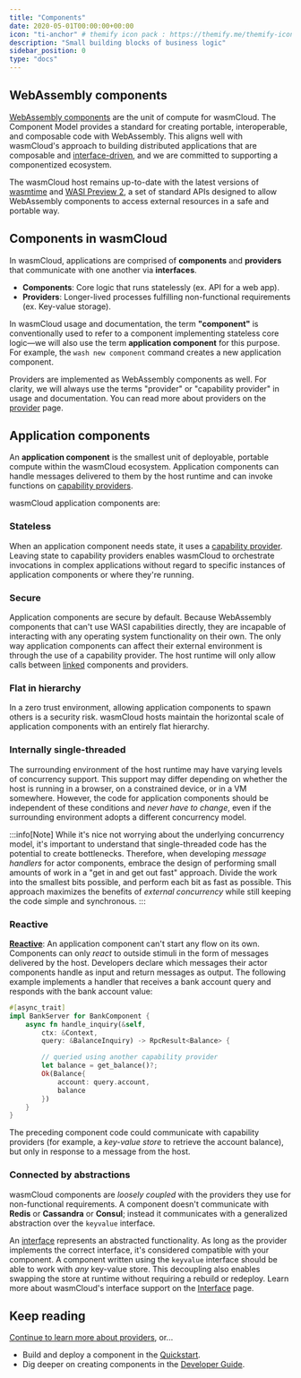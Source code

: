 ```yaml
---
title: "Components"
date: 2020-05-01T00:00:00+00:00
icon: "ti-anchor" # themify icon pack : https://themify.me/themify-icons
description: "Small building blocks of business logic"
sidebar_position: 0
type: "docs"
---
```


## WebAssembly components

[WebAssembly components](https://github.com/WebAssembly/component-model) are the unit of compute for wasmCloud. The Component Model provides a standard for creating portable, interoperable, and composable code with WebAssembly. This aligns well with wasmCloud's approach to building distributed applications that are composable and [interface-driven](/docs/concepts/interface-driven-development), and we are committed to supporting a componentized ecosystem.

The wasmCloud host remains up-to-date with the latest versions of [wasmtime](https://wasmtime.dev/) and [WASI Preview 2](https://github.com/WebAssembly/WASI/blob/main/preview2/README.md), a set of standard APIs designed to allow WebAssembly components to access external resources in a safe and portable way.

## Components in wasmCloud

In wasmCloud, applications are comprised of **components** and **providers** that communicate with one another via **interfaces**.

* **Components**: Core logic that runs statelessly (ex. API for a web app).
* **Providers**: Longer-lived processes fulfilling non-functional requirements (ex. Key-value storage).

In wasmCloud usage and documentation, the term **"component"** is conventionally used to refer to a component implementing stateless core logic&mdash;we will also use the term **application component** for this purpose. For example, the `wash new component` command creates a new application component.

Providers are implemented as WebAssembly components as well. For clarity, we will always use the terms "provider" or "capability provider" in usage and documentation. You can read more about providers on the [provider](/docs/concepts/providers.mdx) page.

## Application components

An **application component** is the smallest unit of deployable, portable compute within the wasmCloud ecosystem. Application components can handle messages delivered to them by the host runtime and can invoke functions on [capability providers](/docs/concepts/capabilities).

wasmCloud application components are:

### Stateless

When an application component needs state, it uses a [capability provider](/docs/concepts/capabilities). Leaving state to capability providers enables wasmCloud to orchestrate invocations in complex applications without regard to specific instances of application components or where they're running.

### Secure

Application components are secure by default. Because WebAssembly components that can't use WASI capabilities directly, they are incapable of interacting with any operating system functionality on their own. The only way application components can affect their external environment is through the use of a capability provider. The host runtime will only allow calls between [linked](/docs/concepts/runtime-linking) components and providers.

### Flat in hierarchy

In a zero trust environment, allowing application components to spawn others is a security risk. wasmCloud hosts maintain the horizontal scale of application components with an entirely flat hierarchy.

### Internally single-threaded

The surrounding environment of the host runtime may have varying levels of concurrency support. This support may differ depending on whether the host is running in a browser, on a constrained device, or in a VM somewhere. However, the code for application components should be independent of these conditions and _never have to change_, even if the surrounding environment adopts a different concurrency model.

:::info[Note]
While it's nice not worrying about the underlying concurrency model, it's important to understand that single-threaded code has the potential to create bottlenecks. Therefore, when developing _message handlers_ for actor components, embrace the design of performing small amounts of work in a "get in and get out fast" approach. Divide the work into the smallest bits possible, and perform each bit as fast as possible. This approach maximizes the benefits of _external concurrency_ while still keeping the code simple and synchronous.
:::

### Reactive

**[Reactive](https://en.wikipedia.org/wiki/Reactive_programming)**: An application component can't start any flow on its own. Components can only _react_ to outside stimuli in the form of messages delivered by the host. Developers declare which messages their actor components handle as input and return messages as output. The following example implements a handler that receives a bank account query and responds with the bank account value:

```rust
#[async_trait]
impl BankServer for BankComponent {
    async fn handle_inquiry(&self,
        ctx: &Context,
        query: &BalanceInquiry) -> RpcResult<Balance> {

        // queried using another capability provider
        let balance = get_balance()?;
        Ok(Balance{
            account: query.account,
            balance
        })
    }
}
```

The preceding component code could communicate with capability providers (for example, a _key-value store_ to retrieve the account balance), but only in response to a message from the host.

### Connected by abstractions

wasmCloud components are _loosely coupled_ with the providers they use for non-functional requirements. A component doesn't communicate with **Redis** or **Cassandra** or **Consul**; instead it communicates with a generalized abstraction over the `keyvalue` interface.

An [interface](/docs/concepts/interface-driven-development) represents an abstracted functionality. As long as the provider implements the correct interface, it's considered compatible with your component. A component written using the `keyvalue` interface should be able to work with _any_ key-value store. This decoupling also enables swapping the store at runtime without requiring a rebuild or redeploy. Learn more about wasmCloud's interface support on the [Interface](/docs/concepts/interface-driven-development) page.

## Keep reading

[Continue to learn more about providers](/docs/concepts/providers.mdx), or...

* Build and deploy a component in the [Quickstart](/docs/1.0/tour/hello-world).
* Dig deeper on creating components in the [Developer Guide](/docs/1.0/developer/components/).
